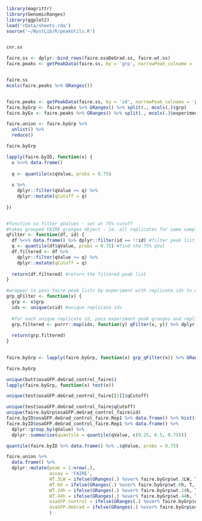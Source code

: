 ```r
library(magrittr)
library(GenomicRanges)
library(ggplot2)
load('rData/sheets.rda')
source('~/NystLib/R/peakUtils.R')


cnr.ss

faire.ss <- dplyr::bind_rows(faire.osaDeGrad.ss, faire.wt.ss)
faire.peaks <- getPeakData(faire.ss, by = 'grp', narrowPeak_colname = 'peaks')


faire.ss
mcols(faire.peaks %>% GRanges())


faire.peaks <- getPeakData(faire.ss, by = 'id', narrowPeak_colname = 'peaks')
faire.byGrp <- faire.peaks %>% GRanges() %>% split(., mcols(.)$grp)
faire.byEx <- faire.peaks %>% GRanges() %>% split(., mcols(.)$experiment)

faire.union <- faire.byGrp %>%
  unlist() %>%
  reduce()

faire.byGrp
```


```r
lapply(faire.byID, function(x) {
  x %<>% data.frame()
  
  q <- quantile(x$qValue, probs = 0.75)
  
  x %>%
    dplyr::filter(qValue >= q) %>%
    dplyr::mutate(qCutoff = q) 
    
})


#function to filter qValues - set at 75% cutoff 
#takes grouped FAIRE granges object - ie. all replicates for same sample - and filters out bottom 25% peaks by qval per replicate
qFilter <- function(df, id) {
  df %<>% data.frame() %>% dplyr::filter(id == !!id) #filter peak list to specific replicate, "!!" evaluates variable
  q <- quantile(df$qValue, probs = 0.75) #find the 75% qVal
  df.filtered <- df %>% 
    dplyr::filter(qValue >= q) %>% 
    dplyr::mutate(qCutoff = q) 
  
  return(df.filtered) #return the filtered peak list
} 

#wrapper to pass faire peak lists by experiment with replicate ids to qFilter()
grp_qFilter <- function(x) {
  grp <- x$grp
  ids <- unique(x$id) #unique replicate ids
  
  #for each unique replicate id, pass experiment peak granges and replicate name to qFilter, then bind the output list
  grp.filtered <- purrr::map(ids, function(y) qFilter(x, y)) %>% dplyr::bind_rows()
  
  return(grp.filtered)
}
  

faire.byGrp <- lapply(faire.byGrp, function(x) grp_qFilter(x)) %>% GRangesList()

faire.byGrp

unique(butt$osaGFP.deGrad_control_faire$)
lapply(faire.byGrp, function(x) test(x)) 

unique(test$osaGFP.deGrad_control_faire[[2]]$qCutoff)

unique(test$osaGFP.deGrad_control_faire$qCutoff)
unique(faire.byGrp$osaGFP.deGrad_control_faire$id)
faire.byID$osaGFP.deGrad_control_faire.Rep1 %>% data.frame() %>% hist(x = .$qValue) #quantile(.$qValue)
faire.byID$osaGFP.deGrad_control_faire.Rep1 %>% data.frame() %>%
  dplyr::group_by(qValue) %>%
  dplyr::summarise(quantile = quantile(qValue, c(0.25, 0.5, 0.75)))

quantile(faire.byID %>% data.frame() %>% .$qValue, probs = 0.75)

```


```r
faire.union %>%
  data.frame() %>%
  dplyr::mutate(peak = 1:nrow(.),
                assay = 'FAIRE',
                WT.3LW = ifelse(GRanges(.) %over% faire.byGrp$wt.3LW, T, F),
                WT.6h = ifelse(GRanges(.) %over% faire.byGrp$wt.6h, T, F),
                WT.24h = ifelse(GRanges(.) %over% faire.byGrp$wt.24h, T, F),
                WT.44h = ifelse(GRanges(.) %over% faire.byGrp$wt.44h, T, F),
                osaGFP.control = ifelse(GRanges(.) %over% faire.byGrp$osaGFP.deGrad_control_faire, T, F),
                osaGFP.deGrad = ifelse(GRanges(.) %over% faire.byGrp$osaGFP.deGrad_nubG4_faire, T, F),
                )
                

```

